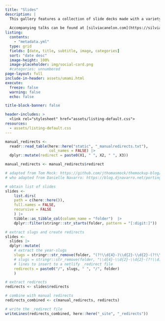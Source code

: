 ```yaml
---
title: "Slides"
description: |
  This gallery features a collection of slide decks made with a variety of publishing tools.
  
  Accompanying talks can be found at [silviacanelon.com](https://silviacanelon.com/talk).
listing:
  contents:
    - "metadata.yml"
  type: grid
  fields: [date, title, subtitle, image, categories]
  sort: "date desc"
  image-height: 100%
  image-placeholder: img/social-card.png
  #categories: unnumbered
page-layout: full
include-in-header: assets/umami.html
execute: 
  freeze: false
  warning: false
  echo: false

title-block-banner: false

header-includes: >
  <link rel="stylesheet" href="assets/listing-default.css">
resources:
  - assets/listing-default.css
---
```


<!--
::: {.callout-caution collapse="true"}
## Under construction

I've just noticed an issue with slide decks unintentionally sharing RevealJS theming across this site. This means some RevealJS slide decks are not styled as intended and may not be easy to read.

Thanks for your patience while I figure out what's going on!
:::
-->

```r

manual_redirects <-
  readr::read_table(here::here("static", "_manualredirects.txt"),
                    col_names = FALSE) |> 
  dplyr::mutate(redirect = paste0(X1, " ", X2, " ", X3))

manual_redirects <- manual_redirects$redirect
```

```r

# adapted from Tom Mock: https://github.com/jthomasmock/themockup-blog/blob/master/index.qmd#L27C1-L48C4
# who adapted from Danielle Navarro: https://blog.djnavarro.net/porting-to-quarto/#netlify-redirects

# obtain list of slides
slides <-
    list.dirs(
    path = c(here::here()),
    full.names = FALSE,
    recursive = FALSE
    ) |> 
    tibble::as_tibble_col(column_name = "folder")  |> 
    dplyr::filter(stringr::str_starts(folder, pattern = "[:digit:]"))

# extract slugs and create redirects
slides <- 
  slides |> 
  dplyr::mutate(
    # extract the year-slugs
    slugs = stringr::str_remove(folder, "(?!\\d{4}-)\\d{2}-\\d{2}-(?!\\d)"),
    # slugs = stringr::str_remove(folder, "\\d{4}-\\d{2}-\\d{2}-(?!\\d)"),
    # lines to insert to a netlify _redirect file
    redirects = paste0("/", slugs, " ", "/", folder)
    )

# extract redirects
redirects <- slides$redirects

# combine with manual redirects
redirects_combined <- c(manual_redirects, redirects)

# write the _redirect file
writeLines(redirects_combined, here::here("_site", "_redirects"))
```